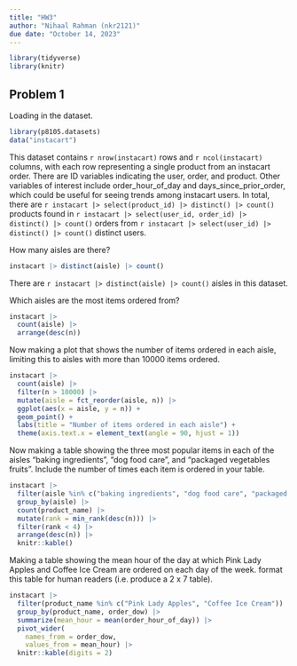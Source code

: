 ```yaml
---
title: "HW3"
author: "Nihaal Rahman (nkr2121)"
due date: "October 14, 2023"
---
```


```r
library(tidyverse)
library(knitr)
```

## Problem 1

Loading in the dataset. 
```r
library(p8105.datasets)
data("instacart")
```

This dataset contains `r nrow(instacart)` rows and `r ncol(instacart)` columns, with each row representing a single product from an instacart order. There are ID variables indicating the user, order, and product. Other 
variables of interest include order_hour_of_day and days_since_prior_order, which could be useful for seeing
trends among instacart users. In total, there are `r instacart |> select(product_id) |> distinct() |> count()` products found in `r instacart |> select(user_id, order_id) |> distinct() |> count()` orders from `r instacart |> select(user_id) |> distinct() |> count()` distinct users.

How many aisles are there? 
```r
instacart |> distinct(aisle) |> count()
```

There are `r instacart |> distinct(aisle) |> count()` aisles in this dataset. 

Which aisles are the most items ordered from?
```r
instacart |> 
  count(aisle) |> 
  arrange(desc(n))
```

Now making a plot that shows the number of items ordered in each aisle, limiting this to aisles with more than 10000 items ordered. 
```r
instacart |> 
  count(aisle) |> 
  filter(n > 10000) |>
  mutate(aisle = fct_reorder(aisle, n)) |> 
  ggplot(aes(x = aisle, y = n)) + 
  geom_point() + 
  labs(title = "Number of items ordered in each aisle") + 
  theme(axis.text.x = element_text(angle = 90, hjust = 1))
```

Now making a table showing the three most popular items in each of the aisles “baking ingredients”, “dog food care”, and “packaged vegetables fruits”. Include the number of times each item is ordered in your table.
```r
instacart |> 
  filter(aisle %in% c("baking ingredients", "dog food care", "packaged vegetables fruits")) |> 
  group_by(aisle) |> 
  count(product_name) |> 
  mutate(rank = min_rank(desc(n))) |> 
  filter(rank < 4) |> 
  arrange(desc(n)) |>
  knitr::kable()
```

Making a table showing the mean hour of the day at which Pink Lady Apples and Coffee Ice Cream are ordered on each day of the week.
format this table for human readers (i.e. produce a 2 x 7 table).
```r
instacart |>
  filter(product_name %in% c("Pink Lady Apples", "Coffee Ice Cream")) |>
  group_by(product_name, order_dow) |>
  summarize(mean_hour = mean(order_hour_of_day)) |> 
  pivot_wider(
    names_from = order_dow,
    values_from = mean_hour) |> 
  knitr::kable(digits = 2)
```



